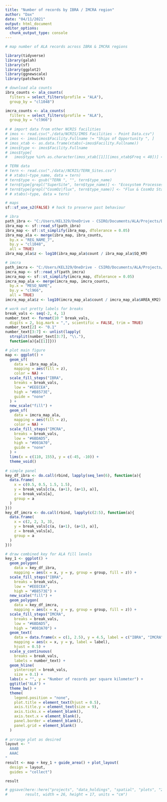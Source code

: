 ```yaml
---
title: "Number of records by IBRA / IMCRA region"
author: "Dax"
date: "04/11/2021"
output: html_document
editor_options: 
  chunk_output_type: console
---
```


```r
# map number of ALA records across IBRA & IMCRA regions

library(tidyverse)
library(galah)
library(sf)
library(ggplot2)
library(ggnewscale)
library(patchwork)
```


```r
# download ala counts
ibra_counts <- ala_counts(
  filters = select_filters(profile = "ALA"),
  group_by = "cl1048")

imcra_counts <- ala_counts(
  filters = select_filters(profile = "ALA"),
  group_by = "cl966")
  
# # import data from other NCRIS facilities
# imos <- read.csv("./data/NCRIS/IMOS Facilities - Point Data.csv")
# imos <- imos[imos$Facility.Fullname != "Ships of Opportunity ", ]
# imos_xtab <- as.data.frame(xtabs(~imos$Facility.Fullname))
# imos$type <- imos$Facility.Fullname
# imos$type[
#   imos$type %in% as.character(imos_xtab[[1]][imos_xtab$Freq < 40])] <- "Other"

# TERN data
# tern <- read.csv("./data//NCRIS/TERN_Sites.csv")
# # xtabs(~type_name, data = tern)
# tern$type <- gsub("TERN ", "", tern$type_name)
# tern$type[grepl("SuperSite", tern$type_name)] <- "Ecosystem Processes SuperSite"
# tern$type[grepl("CosmOz|flux", tern$type_name)] <- "Flux & CosmOz Station"
# # xtabs(~type, data = tern)
```


```r
# maps
sf::sf_use_s2(FALSE) # hack to preserve past behaviour

# ibra
path_ibra <- "C:/Users/KEL329/OneDrive - CSIRO/Documents/ALA/Projects/Data Holdings/IBRA7_regions/ibra7_regions.shp"
ibra_map <- sf::read_sf(path_ibra)
ibra_map <- sf::st_simplify(ibra_map, dTolerance = 0.05)
ibra_map_ala <- merge(ibra_map, ibra_counts,
  by.x = "REG_NAME_7",
  by.y = "cl1048",
  all = TRUE)
ibra_map_ala$z <- log10(ibra_map_ala$count / ibra_map_ala$SQ_KM)

# imcra  
path_imcra <- "C:/Users/KEL329/OneDrive - CSIRO/Documents/ALA/Projects/Data Holdings/imcra_mesoscale_bioregions/imcra4_meso.shp"
imcra_map <- sf::read_sf(path_imcra)
imcra_map <- sf::st_simplify(imcra_map, dTolerance = 0.05)
imcra_map_ala <- merge(imcra_map, imcra_counts,
  by.x = "MESO_NAME",
  by.y = "cl966",
  all = TRUE)
imcra_map_ala$z <- log10(imcra_map_ala$count / imcra_map_ala$AREA_KM2)

# work out pretty labels for breaks
break_vals <- seq(-2, 4, 1)
number_text <- format(10 ^ break_vals, 
  digits = 2, big.mark = ",", scientific = FALSE, trim = TRUE)
number_text[2] <- "0.1"
number_text[3:7] <- unlist(lapply(
  strsplit(number_text[3:7], "\\."), 
  function(a){a[[1]]}))
```


```r
# plot main figure
map <- ggplot() +
  geom_sf(
    data = ibra_map_ala,
    mapping = aes(fill = z), 
    color = NA) +
  scale_fill_steps("IBRA", 
    breaks = break_vals, 
    low = "#EEECEA", 
    high = "#B8573E",
    guide = "none"
  ) +
  new_scale("fill") +
  geom_sf(
    data = imcra_map_ala,
    mapping = aes(fill = z), 
    color = NA) +
  scale_fill_steps("IMCRA", 
    breaks = break_vals, 
    low = "#6BDAD5", 
    high = "#003A70", 
    guide = "none"
  ) +  
  lims(x = c(110, 155), y = c(-45, -10)) +
  theme_void()
  
# simple panel
key_df_ibra <- do.call(rbind, lapply(seq_len(6), function(a){
  data.frame(
    x = c(0.5, 0.5, 1.5, 1.5),
    y = break_vals[c(a, (a+1), (a+1), a)],
    z = break_vals[a],
    group = a
  )
}))
key_df_imcra <- do.call(rbind, lapply(c(2:5), function(a){
  data.frame(
    x = c(2, 2, 3, 3),
    y = break_vals[c(a, (a+1), (a+1), a)],
    z = break_vals[a],
    group = a
  )
}))

# draw combined key for ALA fill levels
key_1 <- ggplot() +
  geom_polygon(
    data = key_df_ibra,
    mapping = aes(x = x, y = y, group = group, fill = z)) +
  scale_fill_steps("IBRA", 
    breaks = break_vals, 
    low = "#EEECEA", 
    high = "#B8573E") +
  new_scale("fill") +
  geom_polygon(
    data = key_df_imcra,
    mapping = aes(x = x, y = y, group = group, fill = z)) +
  scale_fill_steps("IMCRA", 
    breaks = break_vals, 
    low = "#6BDAD5", 
    high = "#003A70") +  
  geom_text(
    data = data.frame(x = c(1, 2.5), y = 4.5, label = c("IBRA", "IMCRA")),
    mapping = aes(x = x, y = y, label = label),
    hjust = 0.5) +
  scale_y_continuous(
    breaks = break_vals,
    labels = number_text) +
  geom_hline(
    yintercept = break_vals,
    size = 0.1) +
  labs(x = "", y = "Number of records per square kilometer") +
  ggtitle("ALA") +
  theme_bw() +
  theme(
    legend.position = "none",
    plot.title = element_text(hjust = 0.5),
    axis.title.y = element_text(size = 9),
    axis.ticks.x = element_blank(),
    axis.text.x = element_blank(),
    panel.border = element_blank(),
    panel.grid = element_blank()
  )
 
# arrange plot as desired
layout <- "
  AAAB
  AAAC
"
result <- map + key_1 + guide_area() + plot_layout(
  design = layout,
  guides = "collect")

result

# ggsave(here::here("projects", "data_holdings", "spatial", "plots", "2021-11_ibra-map.png"), 
#        result, width = 26, height = 17, units = "cm")
```

